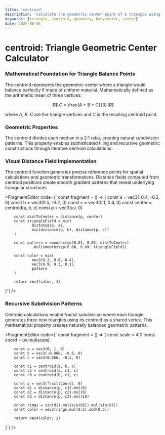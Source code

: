 ```yaml
---
title: 'centroid'
description: 'Calculate the geometric center point of a triangle using vertex coordinates'
keywords: [triangle, centroid, geometry, barycenter, center]
date: 2025-08-06
---
```



# centroid: Triangle Geometric Center Calculator

### Mathematical Foundation for Triangle Balance Points

The centroid represents the geometric center where a triangle would balance perfectly if made of uniform material. Mathematically defined as the arithmetic mean of three vertices:

$$
C = \frac{A + B + C}{3}
$$

where $A$, $B$, $C$ are the triangle vertices and $C$ is the resulting centroid point.

### Geometric Properties

The centroid divides each median in a 2:1 ratio, creating natural subdivision patterns. This property enables sophisticated tiling and recursive geometric constructions through iterative centroid calculations.

### Visual Distance Field Implementation

The centroid function generates precise reference points for spatial calculations and geometric transformations. Distance fields computed from centroid positions create smooth gradient patterns that reveal underlying triangular structures.

<FragmentEditor
        code={`
const fragment = () => {
        const a = vec3(-0.4, -0.3, 0)
        const b = vec3(0.5, -0.2, 0)
        const c = vec3(0.1, 0.4, 0)
        const center = centroid(a, b, c)
        const p = vec3(uv, 0)
        
        const distToCenter = distance(p, center)
        const triangleField = min(
                distance(p, a),
                min(distance(p, b), distance(p, c))
        )
        
        const pattern = smoothstep(0.01, 0.02, distToCenter)
                .mul(smoothstep(0.08, 0.09, triangleField))
        
        const color = mix(
                vec3(0.2, 0.8, 0.4),
                vec3(0.9, 0.3, 0.1),
                pattern
        )
        
        return vec4(color, 1)
}`}
/>

### Recursive Subdivision Patterns

Centroid calculations enable fractal subdivision where each triangle generates three new triangles using its centroid as a shared vertex. This mathematical property creates naturally balanced geometric patterns.

<FragmentEditor
        code={`
const fragment = () => {
        const scale = 4.0
        const coord = uv.mul(scale)
        
        const a = vec3(0, 1, 0)
        const b = vec3(-0.866, -0.5, 0)
        const c = vec3(0.866, -0.5, 0)
        
        const c1 = centroid(a, b, c)
        const c2 = centroid(a, c1, c)
        const c3 = centroid(b, c1, c)
        
        const p = vec3(fract(coord), 0)
        const d1 = distance(p, c1).mul(8)
        const d2 = distance(p, c2).mul(6)
        const d3 = distance(p, c3).mul(10)
        
        const rings = sin(d1).mul(sin(d2)).mul(sin(d3))
        const color = vec3(rings.mul(0.5).add(0.5))
        
        return vec4(color, 1)
}`}
/>
